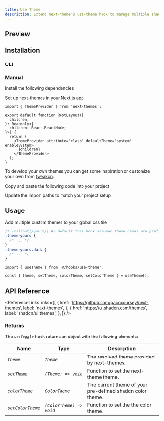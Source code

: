 ```yaml
---
title: Use Theme
description: Extend next-theme's use-theme hook to manage multiple shadcn color themes.
---
```


## Preview

<ComponentPreview
  name='use-theme-demo'
  v0Url='https://kelvinmai.io/r/use-theme.json'
/>

## Installation

### CLI

<NpmCommand value='npx shadcn@latest add https://kelvinmai.io/r/theme-switch.json' />

### Manual

<Steps>

<Step>Install the following dependencies</Step>

<NpmCommand value='npm install next-themes' />

<Step>Set up next-themes in your Next.js app</Step>

```tsx app/layout.tsx
import { ThemeProvider } from 'next-themes';

export default function RootLayout({
  children,
}: Readonly<{
  children: React.ReactNode;
}>) {
  return (
    <ThemeProvider attribute='class' defaultTheme='system' enableSystem>
      {children}
    </ThemeProvider>
  );
}
```

To develop your own themes you can get some inspiration or customize your own from [tweakcn](https://tweakcn.com/).

<Step>Copy and paste the following code into your project</Step>

<ComponentSource name='use-theme' title='hooks/use-theme.ts' />

<Step>Update the import paths to match your project setup</Step>

</Steps>

## Usage

Add multiple custom themes to your global css file

```css app/globals.css
/* !callout[/yours/] By default this hook assumes theme names are prefixed with `theme-` */
.theme-yours {
  /* ... */
}
.theme-yours.dark {
  /* ... */
}
```

```tsx
import { useTheme } from '@/hooks/use-theme';

const { theme, setTheme, colorTheme, setColorTheme } = useTheme();
```

## API Reference

<ReferenceLinks
  links={[
    {
      href: 'https://github.com/pacocoursey/next-themes',
      label: 'next-themes',
    },
    {
      href: 'https://ui.shadcn.com/themes',
      label: 'shadcn/ui themes',
    },
  ]}
/>

### Returns

The _`useToggle`_ hook returns an object with the following elements:

| Name              | Type                     | Description                                               |
| ----------------- | ------------------------ | --------------------------------------------------------- |
| _`theme`_         | _`Theme`_                | The resolved theme provided by next-themes.               |
| _`setTheme`_      | _`(Theme) => void`_      | Function to set the next-theme theme.                     |
| _`colorTheme`_    | _`ColorTheme`_           | The current theme of your pre-defined shadcn color theme. |
| _`setColorTheme`_ | _`(ColorTheme) => void`_ | Function to set the the color theme.                      |
